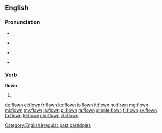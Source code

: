==English==

===Pronunciation===
* {{a|UK}} {{IPA|/ˈfləʊn/}}, {{X-SAMPA|/"fl@Un/}}
* {{rhymes|əʊn}}
* {{a|US}} {{IPA|/ˈfloʊn/}}, {{X-SAMPA|/"floUn/}}
* {{audio|en-us-flown.ogg|Audio (US)}}

===Verb===
'''flown'''

# {{past participle of|fly|lang=en}}

[[Category:English irregular past participles]]

[[de:flown]]
[[el:flown]]
[[fr:flown]]
[[ko:flown]]
[[io:flown]]
[[it:flown]]
[[hu:flown]]
[[mg:flown]]
[[ml:flown]]
[[my:flown]]
[[ja:flown]]
[[pl:flown]]
[[ru:flown]]
[[simple:flown]]
[[fi:flown]]
[[sv:flown]]
[[ta:flown]]
[[te:flown]]
[[chr:flown]]
[[zh:flown]]